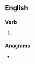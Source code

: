 ==English==

===Verb===
{{head|en|verb form}}

# {{en-past of|appose}}

===Anagrams===
* {{l|en|pea pods}}, {{l|en|peapods}}